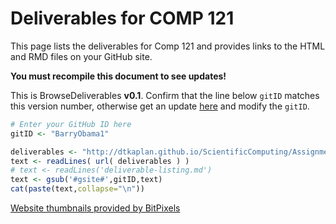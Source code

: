 # Deliverables for COMP 121

This page lists the deliverables for Comp 121 and provides links to the HTML and RMD files on your GitHub site. 

**You must recompile this document to see updates!**

This is BrowseDeliverables **v0.1**.  Confirm that the line below `gitID` matches this version number, otherwise get an update [here](http://dtkaplan.github.io/ScientificComputing/Assignments/BrowseDeliverables.Rmd) and modify the `gitID`.

```r
# Enter your GitHub ID here
gitID <- "BarryObama1"
```

```r
deliverables <- "http://dtkaplan.github.io/ScientificComputing/Assignments/deliverable-listing.md"
text <- readLines( url( deliverables ) )
# text <- readLines('deliverable-listing.md')
text <- gsub('#gsite#',gitID,text)
cat(paste(text,collapse="\n"))
```

<a href='http://www.bitpixels.com/'>Website thumbnails provided by BitPixels</a>